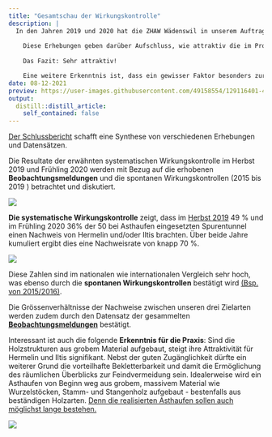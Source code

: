 ```yaml
---
title: "Gesamtschau der Wirkungskontrolle"
description: |
  In den Jahren 2019 und 2020 hat die ZHAW Wädenswil in unserem Auftrag 50 der realisierten Asthaufen und 11 der realisierten Winterquartiere untersucht. 
  
    Diese Erhebungen geben darüber Aufschluss, wie attraktiv die im Projekt umgesetzten Massnahmen für die Zielarten Hermelin, Mauswiesel und Iltis sind.
    
    Das Fazit: Sehr attraktiv!

    Eine weitere Erkenntnis ist, dass ein gewisser Faktor besonders zur Attraktivität eines Asthaufens beiträgt...
date: 08-12-2021
preview: https://user-images.githubusercontent.com/49158554/129116401-4c31ce31-2a54-4d6c-a4e7-0c589f863533.jpg
output:
  distill::distill_article:
    self_contained: false
---
```



<a href="http://erfolgskontrolle.wieselundco.ch/" target="_blank">Der Schlussbericht</a> schafft eine Synthese von verschiedenen Erhebungen und Datensätzen. 

Die Resultate der erwähnten systematischen Wirkungskontrolle im Herbst 2019 und Frühling 2020 werden mit Bezug auf die erhobenen **Beobachtungsmeldungen** und die spontanen Wirkungskontrollen (2015 bis 2019 ) betrachtet und diskutiert.

![](https://user-images.githubusercontent.com/49158554/128785922-51340572-3d9e-4408-89d7-6089e1de7f19.jpg)

**Die systematische Wirkungskontrolle** zeigt, dass im [Herbst 2019](/wirkungskontrolle/125-wk-etappe1/) 49 % und im Frühling 2020 36% der 50 bei Asthaufen eingesetzten Spurentunnel einen Nachweis von Hermelin und/oder Iltis brachten.
Über beide Jahre kumuliert ergibt dies eine Nachweisrate von knapp 70 %. 

![](https://user-images.githubusercontent.com/49158554/128785895-18027898-6090-4061-a70d-9e40dbaae121.jpg)


Diese Zahlen sind im nationalen wie internationalen Vergleich sehr hoch, was ebenso durch die **spontanen Wirkungskontrollen** bestätigt wird [(Bsp. von 2015/2016)](/wirkungskontrolle/80-massnahmen-sind-nachweislich-attrakti/). 

Die Grössenverhältnisse der Nachweise zwischen unseren drei Zielarten werden zudem durch den Datensatz der gesammelten <a href="http://gis.lsfm.zhaw.ch/portal/apps/webappviewer/index.html?id=ab36b8f1202244b7bdcc860e06be2270" target="_blank">**Beobachtungsmeldungen**</a> bestätigt.

Interessant ist auch die folgende **Erkenntnis für die Praxis**: 
Sind die Holzstrukturen aus grobem Material aufgebaut, steigt ihre Attraktivität für Hermelin und Iltis signifikant. 
Nebst der guten Zugänglichkeit dürfte ein weiterer Grund die vorteilhafte Bekletterbarkeit und damit die Ermöglichung des räumlichen Überblicks zur Feindvermeidung sein. Idealerweise wird ein Asthaufen von Beginn weg aus grobem, massivem Material wie Wurzelstöcken, Stamm- und Stangenholz aufgebaut - bestenfalls aus beständigen Holzarten. [Denn die realisierten Asthaufen sollen auch möglichst lange bestehen.](/projekt-massnahmen/114-hinweise-haufen/)

![](https://user-images.githubusercontent.com/49158554/128786177-a51b02ca-783a-48e5-8778-247ae4291f02.JPG)






